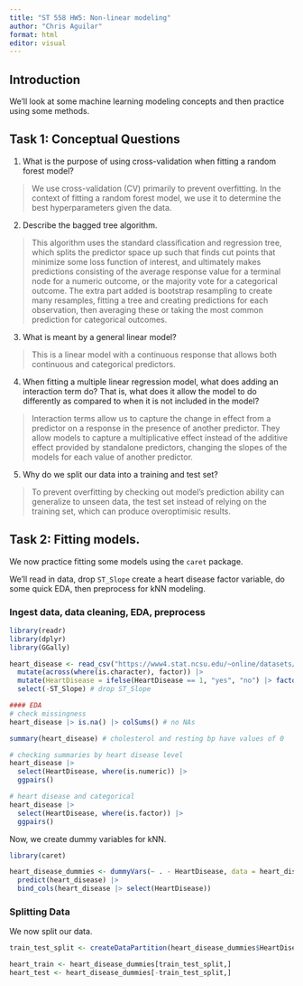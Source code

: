 ```yaml
---
title: "ST 558 HW5: Non-linear modeling"
author: "Chris Aguilar"
format: html
editor: visual
---
```


## Introduction

We'll look at some machine learning modeling concepts and then practice using some methods.

## Task 1: Conceptual Questions

1.  What is the purpose of using cross-validation when fitting a random forest model?

  > We use cross-validation (CV) primarily to prevent overfitting. In the context of fitting a random forest model, we use it to determine the best hyperparameters given the data.

2.  Describe the bagged tree algorithm.

  > This algorithm uses the standard classification and regression tree, which splits the predictor space up such that finds cut points that minimize some loss function of interest, and ultimately makes predictions consisting of the average response value for a terminal node for a numeric outcome, or the majority vote for a categorical outcome. The extra part added is bootstrap resampling to create many resamples, fitting a tree and creating predictions for each observation, then averaging these or taking the most common prediction for categorical outcomes.

3. What is meant by a general linear model?

  > This is a linear model with a continuous response that allows both continuous and categorical predictors.
  
4. When fitting a multiple linear regression model, what does adding an interaction term do? That is,
what does it allow the model to do differently as compared to when it is not included in the model?

  > Interaction terms allow us to capture the change in effect from a predictor on a response in the presence of another predictor. They allow models to capture a multiplicative effect instead of the additive effect provided by standalone predictors, changing the slopes of the models for each value of another predictor.
  
5. Why do we split our data into a training and test set?

  > To prevent overfitting by checking out model's prediction ability can generalize to unseen data, the test set instead of relying on the training set, which can produce overoptimisic results.
  
## Task 2: Fitting models.

We now practice fitting some models using the `caret` package.

We'll read in data, drop `ST_Slope` create a heart disease factor variable, do some quick EDA, then preprocess for kNN modeling.
  
### Ingest data, data cleaning, EDA, preprocess

```r

library(readr)
library(dplyr)
library(GGally)

heart_disease <- read_csv("https://www4.stat.ncsu.edu/~online/datasets/heart.csv") |> 
  mutate(across(where(is.character), factor)) |>
  mutate(HeartDisease = ifelse(HeartDisease == 1, "yes", "no") |> factor()) |> # heart disease factor var
  select(-ST_Slope) # drop ST_Slope

#### EDA
# check missingness
heart_disease |> is.na() |> colSums() # no NAs

summary(heart_disease) # cholesterol and resting bp have values of 0

# checking summaries by heart disease level
heart_disease |>
  select(HeartDisease, where(is.numeric)) |>
  ggpairs()

# heart disease and categorical
heart_disease |>
  select(HeartDisease, where(is.factor)) |> 
  ggpairs()
```

Now, we create dummy variables for kNN.

```r

library(caret)

heart_disease_dummies <- dummyVars(~ . - HeartDisease, data = heart_disease) |> 
  predict(heart_disease) |> 
  bind_cols(heart_disease |> select(HeartDisease))

```

### Splitting Data

We now split our data.

```r

train_test_split <- createDataPartition(heart_disease_dummies$HeartDisease, p = 0.8, list = FALSE)

heart_train <- heart_disease_dummies[train_test_split,]
heart_test <- heart_disease_dummies[-train_test_split,]
```


